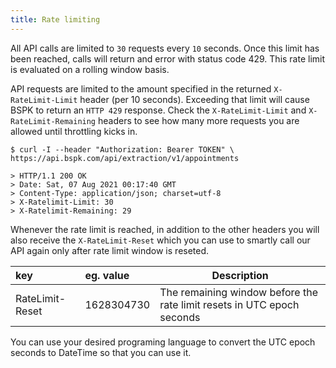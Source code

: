 ```yaml
---
title: Rate limiting
---
```


All API calls are limited to `30` requests every `10` seconds. Once this limit has been reached, calls will return and error with status code 429. This rate limit is evaluated on a rolling window basis.

API requests are limited to the amount specified in the returned `X-RateLimit-Limit` header (per 10 seconds). Exceeding that limit will cause BSPK to return an `HTTP 429` response. Check the `X-RateLimit-Limit` and `X-RateLimit-Remaining` headers to see how many more requests you are allowed until throttling kicks in.

```console
$ curl -I --header "Authorization: Bearer TOKEN" \
https://api.bspk.com/api/extraction/v1/appointments

> HTTP/1.1 200 OK
> Date: Sat, 07 Aug 2021 00:17:40 GMT
> Content-Type: application/json; charset=utf-8
> X-Ratelimit-Limit: 30
> X-Ratelimit-Remaining: 29
```

Whenever the rate limit is reached, in addition to the other headers you will also receive the `X-RateLimit-Reset` which you can use to smartly call our API again only after rate limit window is reseted.

| key              | eg. value         | Description                                                            |
|:-----------------|:------------------| -----------------------------------------------------------------------|
| RateLimit-Reset  | 1628304730        | The remaining window before the rate limit resets in UTC epoch seconds |


You can use your desired programing language to convert the UTC epoch seconds to DateTime so that you can use it.